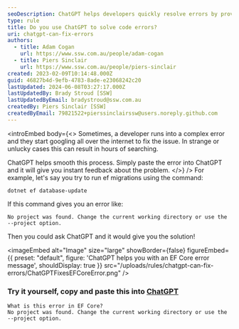 ```yaml
---
seoDescription: ChatGPT helps developers quickly resolve errors by providing instant feedback and solutions.
type: rule
title: Do you use ChatGPT to solve code errors?
uri: chatgpt-can-fix-errors
authors:
  - title: Adam Cogan
    url: https://www.ssw.com.au/people/adam-cogan
  - title: Piers Sinclair
    url: https://www.ssw.com.au/people/piers-sinclair
created: 2023-02-09T10:14:48.000Z
guid: 46827b4d-9efb-4783-8ade-e23068242c20
lastUpdated: 2024-06-08T03:27:17.000Z
lastUpdatedBy: Brady Stroud [SSW]
lastUpdatedByEmail: bradystroud@ssw.com.au
createdBy: Piers Sinclair [SSW]
createdByEmail: 79821522+pierssinclairssw@users.noreply.github.com
---
```


<introEmbed
  body={<>
Sometimes, a developer runs into a complex error and they start googling all over the internet to fix the issue. In strange or unlucky cases this can result in hours of searching.

ChatGPT helps smooth this process. Simply paste the error into ChatGPT and it will give you instant feedback about the problem.
  </>}
/>
For example, let's say you try to run ef migrations using the command:

```markup
dotnet ef database-update
```

If this command gives you an error like:

```markup
No project was found. Change the current working directory or use the --project option.
```

Then you could ask ChatGPT and it would give you the solution!


<imageEmbed
  alt="Image"
  size="large"
  showBorder={false}
  figureEmbed={{
    preset: "default",
    figure: 'ChatGPT helps you with an EF Core error message',
    shouldDisplay: true
  }}
  src="/uploads/rules/chatgpt-can-fix-errors/ChatGPTFixesEFCoreError.png"
/>

### Try it yourself, copy and paste this into [ChatGPT](https://chat.openai.com/)

```markup
What is this error in EF Core?
No project was found. Change the current working directory or use the --project option.
```
